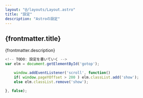 ```yaml
---
layout: "@/layouts/Layout.astro"
title: "設定"
description: "Astroの設定"
---
```


## {frontmatter.title}
{frontmatter.description}


```js
<!-- TODO: 設定を書いていく -->
var elm = document.getElementById('gotop');

    window.addEventListener('scroll', function()
    if( window.pageYOffset > 200 ) elm.classList.add('show');
    else elm.classList.remove('show');

}, false);
```

